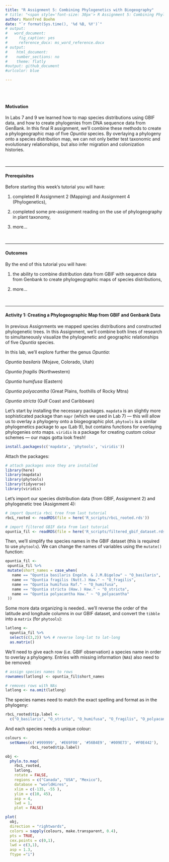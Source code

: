 ```yaml
---
title: "R Assignment 5: Combining Phylogenetics with Biogeography"
# title: "<span style='font-size: 30px'> R Assignment 5: Combining Phylogenetics with Biogeography </style>"
author: Mannfred Boehm
date: "`r format(Sys.time(), '%d %B, %Y')`"
# output:
#   word_document:
#     fig_caption: yes
#     reference_docx: ms_word_reference.docx
# output:
#    html_document:
#    number_sections: no
#    theme: flatly
#output: github_document
#urlcolor: blue

---
```


<br>
<br>

#### Motivation

In Labs 7 and 9 we learned how to map species distributions using GBIF data, and how to create phylogenies from DNA sequence data from GenBank. In this final R assignment, we'll combine these methods to create a phylogeographic map of five _Opuntia_ species. By overlaying a phylogeny onto a species distribution map, we can not only better test taxonomic and evolutionary relationships, but also infer migration and colonization histories. 

&nbsp;
&nbsp;

---


#### Prerequisites 

Before starting this week's tutorial you will have: 

1. completed R Assignment 2 (Mapping) and Assignment 4 (Phylogenetics), 

2. completed some pre-assignment reading on the use of phylogeography in plant taxonomy, 

3. more...

&nbsp;
&nbsp;

---


#### Outcomes

By the end of this tutorial you will have: <br>

1. the ability to combine distribution data from GBIF with sequence data from Genbank to create phylogeographic maps of species distributions,

2. more...

&nbsp;
&nbsp;

---


#### Activity 1: Creating a Phylogeographic Map from GBIF and Genbank Data

In previous Assignments we mapped species distributions and constructed phylogenetic trees. In this Assignment, we'll combine both lines of research to simultaneously visualize the phylogenetic and geographic relationships of five _Opuntia_ species.

In this lab, we'll explore further the genus _Opuntia_: 

_Opuntia basilaris_ (Mojave, Colorado, Utah)

_Opuntia fragilis_  (Northwestern) 

_Opuntia humifusa_  (Eastern) 

_Opuntia polyacantha_ (Great Plains, foothills of Rocky Mtns) 

_Opuntia stricta_ (Gulf Coast and Caribbean)

Let's start by installing the necessary packages. `mapdata` is an slightly more sophisticated package than `mapr` (which we used in Lab 7) &mdash; this will allow us to overlay a phylogeny onto a biogeographic plot. `phytools` is a similar phylogenetics package to `ape` (Lab 9), but contains functions for overlaying phylogenies onto maps. `viridis` is a package for creating custom colour schemes &mdash; our maps gotta look fresh! 

```r
install.packages(c('mapdata', 'phytools', 'viridis'))
```

Attach the packages:

```r
# attach packages once they are installed 
library(here)
library(mapdata)
library(phytools)
library(tidyverse)
library(viridis)
```

Let's import our species distribution data (from GBIF, Assignment 2) and phylogenetic tree (Assignment 4):

```r
# import Opuntia rbcL tree from last tutorial
rbcL_rooted <- readRDS(file = here('R_scripts/rbcL_rooted.rds'))

# import filtered GBIF data from last tutorial
opuntia_fil <- readRDS(file = here('R_scripts/filtered_gbif_dataset.rds')) 
```

Then, we'll simplify the species names in the GBIF dataset (this is required to use `phytools`). We can change the names of variables using the `mutate()` function:

```r
opuntia_fil <-
 opuntia_fil %>% 
 mutate(short_names = case_when(
   name == "Opuntia basilaris Engelm. & J.M.Bigelow" ~ "O_basilaris",
   name == "Opuntia fragilis (Nutt.) Haw." ~ "O_fragilis",
   name == "Opuntia humifusa Raf." ~ "O_humifusa",
   name == "Opuntia stricta (Haw.) Haw." ~ "O_stricta",
   name == "Opuntia polyacantha Haw." ~ "O_polyacantha"
 ))
```

Some more data organizing is needed.. we'll reverse the order of the latitude and longitude columns in our GBIF dataset, and convert the `tibble` into a `matrix` (for `phytools`):

```r
latlong <- 
  opuntia_fil %>% 
  select(c(3,2)) %>% # reverse long-lat to lat-long
  as.matrix()
```

We'll need to give each row (i.e. GBIF observation) a species name in order to overlay a phylogeny. Entries with missing information (`NA`s) also need to be removed:

```r
# assign species names to rows
rownames(latlong) <- opuntia_fil$short_names

# removes rows with NAs
latlong <- na.omit(latlong)
```

The species names need to match the exact spelling and format as in the phylogeny:

```r
rbcL_rooted$tip.label <- 
  c("O_basilaris", "O_stricta", "O_humifusa", "O_fragilis", "O_polyacantha")
```

And each species needs a unique colour:

```r
colours <- 
  setNames(c('#999999', '#E69F00', '#56B4E9', '#009E73', '#F0E442'),
           rbcL_rooted$tip.label)
```

```r

obj <- 
  phylo.to.map(
    rbcL_rooted, 
    latlong, 
    rotate = FALSE,
    regions = c("Canada", "USA", "Mexico"),
    database = "worldHires",
    xlim = c(-135, -55 ),  
    ylim = c(10, 45),
    asp = 4,
    lwd = 1,
    plot = FALSE)

plot(
  obj, 
  direction = "rightwards", 
  colors = sapply(colours, make.transparent, 0.4),
  pts = TRUE,
  cex.points = c(0,1),
  lwd = c(3,1),
  asp = 1.3,
  ftype ="i")



```


<!-- To plot polygons, set pts = FALSE and cex.point = c(0,0) in plot() and run: -->

<!-- for(i in 1:Ntip(rbcL_rooted)){ -->
<!--   spr<-latlong[which(rownames(latlong)==rbcL_rooted$tip.label[i]),] -->
<!--   mcp<-if(i==1) spr[chull(spr),] else rbind(mcp,spr[chull(spr),]) -->
<!-- } -->

<!-- for(i in 1:Ntip(rbcL_rooted)){ -->
<!--   ii<-which(rownames(mcp)==rbcL_rooted$tip.label[i]) -->
<!--   polygon(mcp[ii,2:1],col=make.transparent(colours[rbcL_rooted$tip.label[i]],0.8), -->
<!--           border="darkgrey") -->
<!-- } -->

